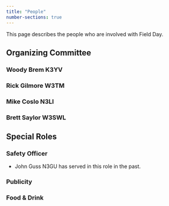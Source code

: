 ```yaml
---
title: "People"
number-sections: true
---
```


This page describes the people who are involved with Field Day.

## Organizing Committee

### Woody Brem K3YV {#K3YV}

### Rick Gilmore W3TM {#W3TM}

### Mike Coslo N3LI {#N3LI}

### Brett Saylor W3SWL {#W3SWL}

## Special Roles

### Safety Officer

- John Guss N3GU has served in this role in the past.

### Publicity

### Food & Drink
